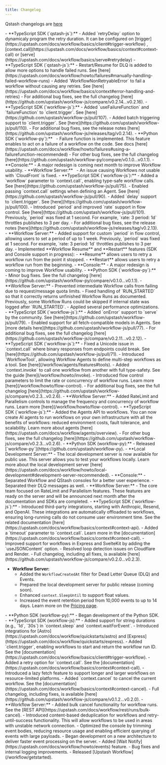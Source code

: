 ```yaml
---
title: Changelog
---
```


<Warning>Qstash changelogs are [here](/qstash/overall/changelog)</Warning>

<Update label="August 2025">
- **TypeScript SDK (`qstash-js`):**
    - Added `retryDelay` option to dynamicaly program the retry duration. It can be configured on 
    [trigger](https://upstash.com/docs/workflow/basics/client#trigger-workflow) , [context.call](https://upstash.com/docs/workflow/basics/context#context-call)
    or [serve](https://upstash.com/docs/workflow/basics/serve#retrydelay)
</Update>

<Update label="July 2025">
- **TypeScript SDK (`qstash-js`):**
    - Restart/Resume for DLQ is added to allow more options to handle failed runs. See [here](https://upstash.com/docs/workflow/howto/failures#manually-handling-failed-workflow-runs)
    - Added `WorkflowNonRetryableError` to fail a workflow without causing any retries. See [here](https://upstash.com/docs/workflow/basics/context#error-handling-and-retries)
    - For additional bug fixes, see the full changelog [here](https://github.com/upstash/workflow-js/compare/v0.2.14...v0.2.16).
</Update>

<Update label="June 2025">
- **TypeScript SDK (`workflow-js`):**
    - Added `useFailureFunction` and `failureFunction` to `client.trigger`. See [here](https://github.com/upstash/workflow-js/pull/107).
    - Added batch triggering support to `client.trigger`. See [here](https://github.com/upstash/workflow-js/pull/110).
    - For additional bug fixes, see the release notes [here](https://github.com/upstash/workflow-js/releases/tag/v0.2.14).
- **Python SDK (`workflow-py`):**  
    - Failure function is implemented. This feature enables to act on a failure of a workflow on the code. See docs [here](https://upstash.com/docs/workflow/howto/failures#using-a-failurefunction-recommended)
    - For other bug fixes, see the full changelog [here](https://github.com/upstash/workflow-py/compare/v0.1.0...v0.1.1).
- **Console:**
    - A major redesign is coming next month to improve Workflow usability.
- **Workflow Server:**  
    - An issue causing Workflows not usable with `CloudFront` is fixed. 
</Update>

<Update label="May 2025">
- **TypeScript SDK (`workflow-js`):**
    - Added a `workflow` parameter to `context.call`, enabling type-safe workflow calls. See [here](https://github.com/upstash/workflow-js/pull/75).
    - Enabled passing `context.call` settings when defining an Agent. See [here](https://github.com/upstash/workflow-js/pull/90).
    - Added `delay` support to `client.trigger`. See [here](https://github.com/upstash/workflow-js/pull/100).
    - Introduced `period` and improved `rate` support in flow control. See [here](https://github.com/upstash/workflow-js/pull/101).  
      Previously, `period` was fixed at 1 second. For example, `rate: 3 period: 1d` throttles publishes to 3 per day.
    - For additional bug fixes, see the release notes [here](https://github.com/upstash/workflow-js/releases/tag/v0.2.13).
- **Workflow Server:** 
    - Added support for custom `period` in flow control, allowing users to set a period of up to 1 week.  
      Previously, `period` was fixed at 1 second. For example, `rate: 3 period: 1d` throttles publishes to 3 per day.
    - Implemented **Workflow Resume** and **Restart** features (SDK and Console support in progress):  
        - **Resume** allows users to retry a workflow run from the point it stopped.  
        - **Restart** allows users to retry a workflow run from the beginning.
- **Console:**
    - A major redesign is coming to improve Workflow usability.
</Update>

<Update label="April 2025">
- **Python SDK (`workflow-py`):**  
    - Minor bug fixes.  
      See the full changelog [here](https://github.com/upstash/workflow-py/compare/v0.1.0...v0.1.1).
- **Workflow Server:** 
    - Prevented intermediate Workflow calls from failing due to request/message quota limits.
    - Fixed handling of `RUN_STARTED` so that it correctly returns unfinished Workflow Runs as documented.  
      Previously, some Workflow Runs could be skipped if internal state was logged after `RUN_STARTED`.
    - Applied several performance optimizations.
</Update>


<Update label="March 2025">
- **TypeScript SDK (`workflow-js`):**  
	- Added `onError` support to `serve` by the community. See [here](https://github.com/upstash/workflow-js/pull/79).
    - Enabled support for all fetch-compatible models in Agents. See [more details here](https://github.com/upstash/workflow-js/pull/77).
    - For additional bug fixes, see the full changelog [here](https://github.com/upstash/workflow-js/compare/v0.2.11...v0.2.12).
</Update>

<Update label="February 2025">
- **TypeScript SDK (`workflow-js`):**  
	- Fixed a Unicode issue in `context.call` where binary responses from endpoints could break. See [here](https://github.com/upstash/workflow-js/pull/71).
    - Introduced `WorkflowTool`, allowing Workflow Agents to define multi-step workflows as a tool. See [here](/workflow/agents/features#tools).
    - Added `context.invoke` to call one workflow from another with full type-safety. See the guide [here](/workflow/howto/invoke).
    - Introduced flow control parameters to limit the rate or concurrency of workflow runs. Learn more [here](/workflow/howto/flow-control).
    - For additional bug fixes, see the full changelog [here](https://github.com/upstash/workflow-js/compare/v0.2.3...v0.2.6).
- **Workflow Server:**  
    - Added RateLimit and Parallelism controls to manage the frequency and concurrency of workflow runs. Learn more [here](/workflow/howto/flow-control).
</Update>

<Update label="January 2025">
- **TypeScript SDK (`workflow-js`):**  
    - Added the Agents API to workflows. You can now create AI agents to run workflows on your own infrastructure with all the benefits of workflows: reduced environment costs, fault tolerance, and scalability. Learn more about agents [here](https://upstash.com/docs/workflow/agents/overview). 
    - For other bug fixes, see the full changelog [here](https://github.com/upstash/workflow-js/compare/v0.2.3...v0.2.6).
- **Python SDK (workflow-py):**  
    - Released [`workflow-py`](https://github.com/upstash/workflow-py).
- **Local Development Server:**  
    - The local development server is now available for public use. This server allows you to test your workflows locally. Learn more about the local development server [here](https://upstash.com/docs/workflow/howto/local-development#development-server-recommended).    
- **Console:**
    - Separated Workflow and QStash consoles for a better user experience.
    - Separated their DLQ messages as well.
- **Workflow Server:**  
    - The core team focused on RateLimit and Parallelism features. These features are ready on the server and will be announced next month after the documentation and SDKs are completed.
</Update>  

<Update label="December 2024">  
- **TypeScript SDK (`workflow-js`):**  
    - Introduced third-party integrations, starting with Anthropic, Resend, and OpenAI. These integrations are automatically offloaded to workflows, ensuring long-running calls do not consume user environment time. See the related documentation [here](https://upstash.com/docs/workflow/basics/context#context-api).  
    - Added a `timeout` parameter to `context.call`. Learn more in the [documentation](https://upstash.com/docs/workflow/basics/context#context-call).  
    - Improved support for workflows in Express and SvelteKit by adding the `useJSONContent` option.  
    - Resolved loop detection issues on Cloudflare and Render.  
    - Full changelog, including all fixes, is available [here](https://github.com/upstash/workflow-js/compare/v0.2.0...v0.2.3).  

- **Workflow Server:**  
    - Added the `WorkflowCreatedAt` filter for Dead Letter Queue (DLQ) and Events.  
    - Prepared the local development server for public release (coming soon).  
    - Enhanced `context.SleepUntil` to support float values.  
    - Increased the event retention period from 10,000 events to up to 14 days. Learn more on the [Pricing page](https://upstash.com/pricing/workflow).  
</Update>

<Update label="November 2024">  
- **Python SDK (workflow-py):**  
    - Began development of the Python SDK.  
- **TypeScript SDK (workflow-js):**  
    - Added support for string durations (e.g., `1d`, `30s`) in `context.sleep` and `context.waitForEvent`.  
    - Introduced integrations for [Astro](https://upstash.com/docs/workflow/quickstarts/astro) and [Express](https://upstash.com/docs/workflow/quickstarts/express).  
    - Added `client.trigger`, enabling workflows to start and return the workflow run ID. See the [documentation](https://upstash.com/docs/workflow/basics/client#trigger-workflow).  
    - Added a retry option for `context.call`. See the [documentation](https://upstash.com/docs/workflow/basics/context#context-call).  
    - Introduced a lazy fetch feature to support longer and larger workflows on resource-limited platforms.  
    - Added `context.cancel` to cancel the current workflow. See the [documentation](https://upstash.com/docs/workflow/basics/context#context-cancel).  
    - Full changelog, including fixes, is available [here](https://github.com/upstash/workflow-js/compare/v0.1.2...v0.2.0).  
- **Workflow Server:**  
    - Added bulk cancel functionality for workflow runs. See the [REST API](https://upstash.com/docs/workflow/rest/runs/bulk-cancel).  
    - Introduced content-based deduplication for workflows and retry-until-success functionality. This will allow workflows to be used in areas with unstable network connection.
</Update>  


<Update label="October 2024">
- Optimized the console by trimming event bodies, reducing resource usage and enabling efficient querying of events with large payloads.
- Began development on a new architecture to deliver faster event processing on the server.
- Added [Wait Notify](https://upstash.com/docs/workflow/howto/events) feature.
</Update>

<Update label="September 2024">
- Bug fixes and internal logging improvements.
</Update>

<Update label="August 2024">
- Released [Upstash Workflow](/workflow/getstarted).
</Update>